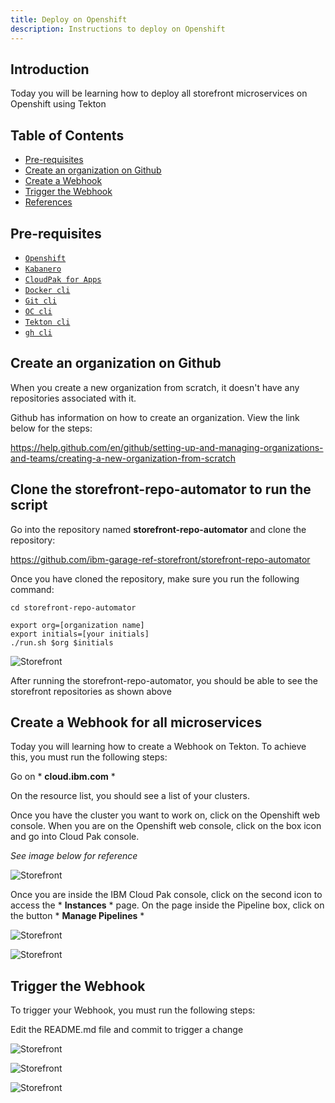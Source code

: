 ```yaml
---
title: Deploy on Openshift
description: Instructions to deploy on Openshift
---
```


## Introduction
Today you will be learning how to deploy all storefront microservices on Openshift using Tekton

## Table of Contents
  * [Pre-requisites](#pre-requisites)
  * [Create an organization on Github](#create-an-organization-on-github)
  * [Create a Webhook](#create-a-webhook-for-all-microservices)
  * [Trigger the Webhook](#trigger-the-webhook)
  * [References](#references)

## Pre-requisites 

+ [`Openshift`](https://docs.openshift.com/container-platform/4.3/welcome/index.html)
+ [`Kabanero`](https://kabanero.io/)
+ [`CloudPak for Apps`](https://www.ibm.com/cloud/cloud-pak-for-applications)
+ [`Docker cli`](https://docs.docker.com/docker-for-mac/install/)
+ [`Git cli`](https://git-scm.com/downloads)
+ [`OC cli`](https://docs.openshift.com/container-platform/4.3/welcome/index.html)
+ [`Tekton cli`](https://github.com/tektoncd/cli)
+ [`gh cli`](https://cli.github.com/)

## Create an organization on Github

When you create a new organization from scratch, it doesn't have any repositories associated with it.

Github has information on how to create an organization. View the link below for the steps:

https://help.github.com/en/github/setting-up-and-managing-organizations-and-teams/creating-a-new-organization-from-scratch
## Clone the storefront-repo-automator to run the script  

Go into the repository named **storefront-repo-automator** and clone the repository: 

https://github.com/ibm-garage-ref-storefront/storefront-repo-automator

Once you have cloned the repository, make sure you run the following command: 

``` shell
cd storefront-repo-automator
```

```shell
export org=[organization name]
export initials=[your initials]
./run.sh $org $initials
```
![Storefront](../../images/storefront-org.png)

After running the storefront-repo-automator, you should be able to see the storefront repositories as shown above
## Create a Webhook for all microservices
Today you will learning how to create a Webhook on Tekton. To achieve this, you must run the following steps:

Go on * **cloud.ibm.com** *

On the resource list, you should see a list of your clusters.

Once you have the cluster you want to work on, click on the Openshift web console. When you are on the Openshift web console, click on the box icon and go into Cloud Pak console. 

*See image below for reference*

![Storefront](../../images/creating-webhook-step1.png) 

Once you are inside the IBM Cloud Pak console, click on the second icon to access the * **Instances** * page. On the page inside the Pipeline box, click on the button * **Manage Pipelines** *



![Storefront](../../images/creating-webhook-step2.png)

![Storefront](../../images/creating-webhook-step3.png)




## Trigger the Webhook
To trigger your Webhook, you must run the following steps:

Edit the README.md file and commit to trigger a change

![Storefront](../../images/creating-webhook-step6.png)

![Storefront](../../images/creating-webhook-step4.png)

![Storefront](../../images/creating-webhook-step5.png)